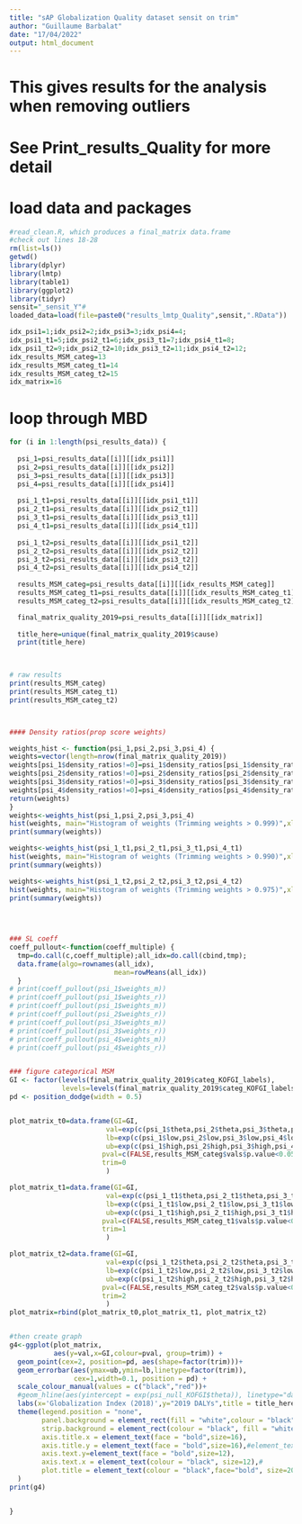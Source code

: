 ---
title: "sAP Globalization Quality dataset sensit on trim"
author: "Guillaume Barbalat"
date: "17/04/2022"
output: html_document
---

# This gives results for the analysis when removing outliers
# See Print_results_Quality for more detail

# load data and packages
```{r warning=FALSE, message=FALSE, echo=FALSE, results=FALSE}
#read_clean.R, which produces a final_matrix data.frame
#check out lines 18-28
rm(list=ls())
getwd()
library(dplyr)
library(lmtp)
library(table1)
library(ggplot2)
library(tidyr)
sensit="_sensit_Y"# 
loaded_data=load(file=paste0("results_lmtp_Quality",sensit,".RData"))

idx_psi1=1;idx_psi2=2;idx_psi3=3;idx_psi4=4;
idx_psi1_t1=5;idx_psi2_t1=6;idx_psi3_t1=7;idx_psi4_t1=8;
idx_psi1_t2=9;idx_psi2_t2=10;idx_psi3_t2=11;idx_psi4_t2=12;
idx_results_MSM_categ=13
idx_results_MSM_categ_t1=14
idx_results_MSM_categ_t2=15
idx_matrix=16

```

# loop through MBD
``` {r echo=FALSE, warning=FALSE, message=FALSE}
for (i in 1:length(psi_results_data)) {
  
  psi_1=psi_results_data[[i]][[idx_psi1]]
  psi_2=psi_results_data[[i]][[idx_psi2]]
  psi_3=psi_results_data[[i]][[idx_psi3]]
  psi_4=psi_results_data[[i]][[idx_psi4]]
  
  psi_1_t1=psi_results_data[[i]][[idx_psi1_t1]]
  psi_2_t1=psi_results_data[[i]][[idx_psi2_t1]]
  psi_3_t1=psi_results_data[[i]][[idx_psi3_t1]]
  psi_4_t1=psi_results_data[[i]][[idx_psi4_t1]]
  
  psi_1_t2=psi_results_data[[i]][[idx_psi1_t2]]
  psi_2_t2=psi_results_data[[i]][[idx_psi2_t2]]
  psi_3_t2=psi_results_data[[i]][[idx_psi3_t2]]
  psi_4_t2=psi_results_data[[i]][[idx_psi4_t2]]
  
  results_MSM_categ=psi_results_data[[i]][[idx_results_MSM_categ]]
  results_MSM_categ_t1=psi_results_data[[i]][[idx_results_MSM_categ_t1]]
  results_MSM_categ_t2=psi_results_data[[i]][[idx_results_MSM_categ_t2]]

  final_matrix_quality_2019=psi_results_data[[i]][[idx_matrix]]
  
  title_here=unique(final_matrix_quality_2019$cause)
  print(title_here)

 

# raw results
print(results_MSM_categ)
print(results_MSM_categ_t1)
print(results_MSM_categ_t2)



#### Density ratios(prop score weights)

weights_hist <- function(psi_1,psi_2,psi_3,psi_4) {
weights=vector(length=nrow(final_matrix_quality_2019))
weights[psi_1$density_ratios!=0]=psi_1$density_ratios[psi_1$density_ratios!=0]
weights[psi_2$density_ratios!=0]=psi_2$density_ratios[psi_2$density_ratios!=0]
weights[psi_3$density_ratios!=0]=psi_3$density_ratios[psi_3$density_ratios!=0]
weights[psi_4$density_ratios!=0]=psi_4$density_ratios[psi_4$density_ratios!=0]
return(weights)
}
weights<-weights_hist(psi_1,psi_2,psi_3,psi_4)
hist(weights, main="Histogram of weights (Trimming weights > 0.999)",xlab=NULL)
print(summary(weights))

weights<-weights_hist(psi_1_t1,psi_2_t1,psi_3_t1,psi_4_t1)
hist(weights, main="Histogram of weights (Trimming weights > 0.990)",xlab=NULL)
print(summary(weights))

weights<-weights_hist(psi_1_t2,psi_2_t2,psi_3_t2,psi_4_t2)
hist(weights, main="Histogram of weights (Trimming weights > 0.975)",xlab=NULL)
print(summary(weights))


    
 
### SL coeff
coeff_pullout<-function(coeff_multiple) {
  tmp=do.call(c,coeff_multiple);all_idx=do.call(cbind,tmp);
  data.frame(algo=rownames(all_idx),
                          mean=rowMeans(all_idx))
  }
# print(coeff_pullout(psi_1$weights_m))
# print(coeff_pullout(psi_1$weights_r))
# print(coeff_pullout(psi_1$weights_m))
# print(coeff_pullout(psi_2$weights_r))
# print(coeff_pullout(psi_3$weights_m))
# print(coeff_pullout(psi_3$weights_r))
# print(coeff_pullout(psi_4$weights_m))
# print(coeff_pullout(psi_4$weights_r))


### figure categorical MSM
GI <- factor(levels(final_matrix_quality_2019$categ_KOFGI_labels),
             levels=levels(final_matrix_quality_2019$categ_KOFGI_labels))
pd <- position_dodge(width = 0.5)


plot_matrix_t0=data.frame(GI=GI,
                        val=exp(c(psi_1$theta,psi_2$theta,psi_3$theta,psi_4$theta)),
                        lb=exp(c(psi_1$low,psi_2$low,psi_3$low,psi_4$low)),
                        ub=exp(c(psi_1$high,psi_2$high,psi_3$high,psi_4$high)),
                       pval=c(FALSE,results_MSM_categ$vals$p.value<0.05),
                       trim=0
                        )

plot_matrix_t1=data.frame(GI=GI,
                        val=exp(c(psi_1_t1$theta,psi_2_t1$theta,psi_3_t1$theta,psi_4_t1$theta)),
                        lb=exp(c(psi_1_t1$low,psi_2_t1$low,psi_3_t1$low,psi_4_t1$low)),
                        ub=exp(c(psi_1_t1$high,psi_2_t1$high,psi_3_t1$high,psi_4_t1$high)),
                       pval=c(FALSE,results_MSM_categ_t1$vals$p.value<0.05),
                       trim=1
                        )

plot_matrix_t2=data.frame(GI=GI,
                        val=exp(c(psi_1_t2$theta,psi_2_t2$theta,psi_3_t2$theta,psi_4_t2$theta)),
                        lb=exp(c(psi_1_t2$low,psi_2_t2$low,psi_3_t2$low,psi_4_t2$low)),
                        ub=exp(c(psi_1_t2$high,psi_2_t2$high,psi_3_t2$high,psi_4_t2$high)),
                       pval=c(FALSE,results_MSM_categ_t2$vals$p.value<0.05),
                       trim=2
                        )
plot_matrix=rbind(plot_matrix_t0,plot_matrix_t1, plot_matrix_t2)


#then create graph
g4<-ggplot(plot_matrix,
           aes(y=val,x=GI,colour=pval, group=trim)) +
  geom_point(cex=2, position=pd, aes(shape=factor(trim)))+
  geom_errorbar(aes(ymax=ub,ymin=lb,linetype=factor(trim)),
                cex=1,width=0.1, position = pd) +
  scale_colour_manual(values = c("black","red"))+
  #geom_hline(aes(yintercept = exp(psi_null_KOFGI$theta)), linetype="dashed" )+
  labs(x='Globalization Index (2018)',y="2019 DALYs",title = title_here)+
  theme(legend.position = "none",
        panel.background = element_rect(fill = "white",colour = "black"),
        strip.background = element_rect(colour = "black", fill = "white"),
        axis.title.x = element_text(face = "bold",size=16),
        axis.title.y = element_text(face = "bold",size=16),#element_text(face = "bold",size=16),#element_blank()
        axis.text.y=element_text(face = "bold",size=12),
        axis.text.x = element_text(colour = "black", size=12),#
        plot.title = element_text(colour = "black",face="bold", size=20)#,hjust = 0.5)#family,
  )
print(g4)


}

```
